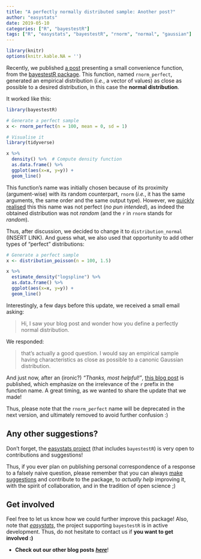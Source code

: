 ```yaml
---
title: "A perfectly normally distributed sample: Another post?"
author: "easystats"
date: 2019-05-10
categories: ["R", "bayestestR"]
tags: ["R", "easystats", "bayestestR", "rnorm", "normal", "gaussian"]
---
```



```r
library(knitr)
options(knitr.kable.NA = '')
```


Recently, we published [a post](https://easystats.github.io/blog/posts/bayestestr_rnorm_perfect/) presenting a small convenience function, from the [bayestestR package](https://github.com/easystats/bayestestR). This function, named `rnorm_perfect`, generated an empirical distribution (*i.e.*, a vector of values) as close as possible to a desired distribution, in this case the **normal distribution**. 

It worked like this:

```r
library(bayestestR)
```
```r
# Generate a perfect sample
x <- rnorm_perfect(n = 100, mean = 0, sd = 1)

# Visualise it
library(tidyverse)

x %>% 
  density() %>%  # Compute density function
  as.data.frame() %>% 
  ggplot(aes(x=x, y=y)) +
  geom_line()
```


This function's name was initially chosen because of its proximity (argument-wise) with its random counterpart, `rnorm` (*i.e.*, it has the same arguments, the same order and the same output type). However, we [quickly realised](https://github.com/easystats/bayestestR/issues/86) this this name was not perfect (*no pun intended*), as indeed the obtained distribution was not *random* (and the `r` in `rnorm` stands for *random*).

Thus, after discussion, we decided to change it to `distribution_normal` (INSERT LINK). And guess what, we also used that opportunity to add other types of "perfect" distributions:



```r
# Generate a perfect sample
x <- distribution_poisson(n = 100, 1.5)

x %>% 
  estimate_density("logspline") %>% 
  as.data.frame() %>% 
  ggplot(aes(x=x, y=y)) +
  geom_line()
```

Interestingly, a few days before this update, we received a small email asking:

> Hi, I saw your blog post and wonder how you define a perfectly normal distribution.

We responded:

> that's actually a good question. I would say an empirical sample having characteristics as close as possible to a canonic Gaussian distribution.

And just now, after an (ironic?) *"Thanks, most helpful!"*, [this blog post](https://xianblog.wordpress.com/2019/05/09/a-perfectly-normally-distributed-sample/) is published, which emphasize on the irrelevance of the `r` prefix in the function name. A great timing, as we wanted to share the update that we made! 

Thus, please note that the `rnorm_perfect` name will be deprecated in the next version, and ultimately removed to avoid further confusion :)


## Any other suggestions?

Don't forget, the [easystats project](https://github.com/easystats) (that includes `bayestestR`) is very open to contributions and suggestions!

Thus, if you ever plan on publishing personal correspondence of a response to a falsely naive question, please remember that you can always [make suggestions](https://github.com/easystats/bayestestR/issues) and contribute to the package, to *actually help* improving it, with the spirit of collaboration, and in the tradition of open science ;)


## Get involved


Feel free to let us know how we could further improve this package! Also, note that [*easystats*](https://github.com/easystats/easystats), the project supporting `bayestestR` is in active development. Thus, do not hesitate to contact us if **you want to get involved :)**

- **Check out our other blog posts** [***here***](https://easystats.github.io/blog/posts/)!

